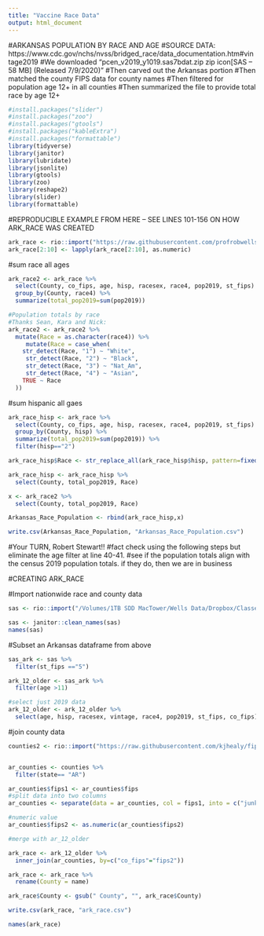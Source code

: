 ```yaml
---
title: "Vaccine Race Data"
output: html_document
---
```


#ARKANSAS POPULATION BY RACE AND AGE
#SOURCE DATA: https://www.cdc.gov/nchs/nvss/bridged_race/data_documentation.htm#vintage2019
#We downloaded "pcen_v2019_y1019.sas7bdat.zip zip icon[SAS – 58 MB] (Released 7/9/2020)"
#Then carved out the Arkansas portion
#Then matched the county FIPS data for county names
#Then filtered for population age 12+ in all counties
#Then summarized the file to provide total race by age 12+

```r
#install.packages("slider")
#install.packages("zoo")
#install.packages("gtools")
#install.packages("kableExtra")
#install.packages("formattable")
library(tidyverse)
library(janitor)
library(lubridate)
library(jsonlite)
library(gtools)
library(zoo)  
library(reshape2)
library(slider)
library(formattable)

```



#REPRODUCIBLE EXAMPLE FROM HERE -- SEE LINES 101-156 ON HOW ARK_RACE WAS CREATED
```r

ark_race <- rio::import("https://raw.githubusercontent.com/profrobwells/CovidFall2020/master/ark_race.csv")
ark_race[2:10] <- lapply(ark_race[2:10], as.numeric)

```


#sum race all ages
```r
ark_race2 <- ark_race %>% 
  select(County, co_fips, age, hisp, racesex, race4, pop2019, st_fips) %>% 
  group_by(County, race4) %>% 
  summarize(total_pop2019=sum(pop2019))


```


```r
#Population totals by race
#Thanks Sean, Kara and Nick:
ark_race2 <- ark_race2 %>%
  mutate(Race = as.character(race4)) %>%   
     mutate(Race = case_when(
    str_detect(Race, "1") ~ "White",
     str_detect(Race, "2") ~ "Black",
     str_detect(Race, "3") ~ "Nat_Am",
     str_detect(Race, "4") ~ "Asian",
    TRUE ~ Race
  ))
```

#sum hispanic all gaes
```r
ark_race_hisp <- ark_race %>% 
  select(County, co_fips, age, hisp, racesex, race4, pop2019, st_fips) %>% 
  group_by(County, hisp) %>% 
  summarize(total_pop2019=sum(pop2019)) %>% 
  filter(hisp=="2") 

ark_race_hisp$Race <- str_replace_all(ark_race_hisp$hisp, pattern=fixed('2'), replacement=fixed('Hispanic') )

ark_race_hisp <- ark_race_hisp %>% 
  select(County, total_pop2019, Race)

```

```r

x <- ark_race2 %>% 
  select(County, total_pop2019, Race)

Arkansas_Race_Population <- rbind(ark_race_hisp,x)

write.csv(Arkansas_Race_Population, "Arkansas_Race_Population.csv")

```


#Your TURN, Robert Stewart!!
#fact check using the following steps but eliminate the age filter at line 40-41. 
#see if the population totals align with the census 2019 population totals. if they do, then we are in business

#CREATING ARK_RACE

#Import nationwide race and county data
```r
sas <- rio::import("/Volumes/1TB SDD MacTower/Wells Data/Dropbox/Classes/Data Fall 2020/ArkansasCovid/Vaccine Race Data/pcen_v2019_y1019.sas7bdat")

sas <- janitor::clean_names(sas)
names(sas)

```

#Subset an Arkansas dataframe from above
```r
sas_ark <- sas %>% 
  filter(st_fips =="5")

ark_12_older <- sas_ark %>% 
  filter(age >11)

#select just 2019 data
ark_12_older <- ark_12_older %>% 
  select(age, hisp, racesex, vintage, race4, pop2019, st_fips, co_fips)

```

#join county data
```r

counties2 <- rio::import("https://raw.githubusercontent.com/kjhealy/fips-codes/master/state_and_county_fips_master.csv")


ar_counties <- counties %>% 
  filter(state== "AR")

ar_counties$fips1 <- ar_counties$fips
#split data into two columns
ar_counties <- separate(data = ar_counties, col = fips1, into = c("junk", "fips2"), sep = "5", extra = "merge", fill = "right")

#numeric value
ar_counties$fips2 <- as.numeric(ar_counties$fips2)

#merge with ar_12_older

ark_race <- ark_12_older %>% 
  inner_join(ar_counties, by=c("co_fips"="fips2"))

ark_race <- ark_race %>% 
  rename(County = name)

ark_race$County <- gsub(" County", "", ark_race$County)

write.csv(ark_race, "ark_race.csv")

names(ark_race)
```


